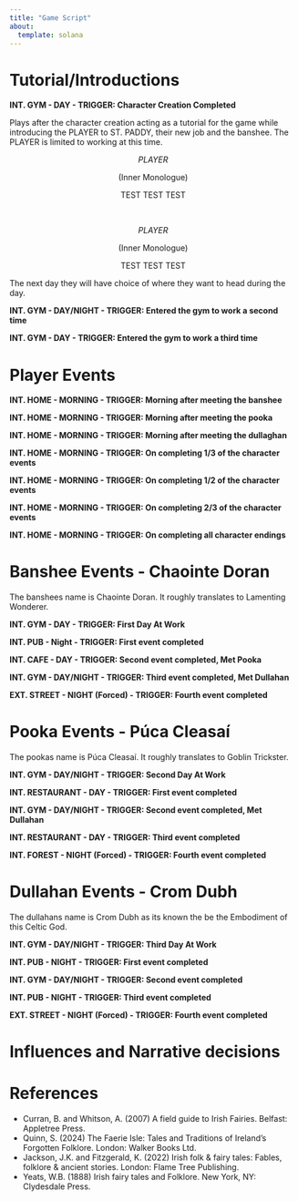 ```yaml
---
title: "Game Script"
about:
  template: solana
---
```


# Tutorial/Introductions

**INT. GYM - DAY - TRIGGER: Character Creation Completed**

Plays after the character creation acting as a tutorial for the game while introducing the PLAYER to ST. PADDY, their new job and the banshee. The PLAYER is limited to working at this time.

<center>
*PLAYER*

(Inner Monologue)

TEST TEST TEST

</br>

*PLAYER*

(Inner Monologue)

TEST TEST TEST
</center>

The next day they will have choice of where they want to head during the day.

**INT. GYM - DAY/NIGHT - TRIGGER: Entered the gym to work a second time**

**INT. GYM - DAY - TRIGGER: Entered the gym to work a third time**

# Player Events

**INT. HOME - MORNING - TRIGGER: Morning after meeting the banshee**

**INT. HOME - MORNING - TRIGGER: Morning after meeting the pooka**

**INT. HOME - MORNING - TRIGGER: Morning after meeting the dullaghan**

**INT. HOME - MORNING - TRIGGER: On completing 1/3 of the character events**

**INT. HOME - MORNING - TRIGGER: On completing 1/2 of the character events**

**INT. HOME - MORNING - TRIGGER: On completing 2/3 of the character events**

**INT. HOME - MORNING - TRIGGER: On completing all character endings**

# Banshee Events - Chaointe Doran

The banshees name is Chaointe Doran. It roughly translates to Lamenting Wonderer.

**INT. GYM - DAY - TRIGGER: First Day At Work**

**INT. PUB - Night - TRIGGER: First event completed**

**INT. CAFE - DAY - TRIGGER: Second event completed, Met Pooka**

**INT. GYM - DAY/NIGHT - TRIGGER: Third event completed, Met Dullahan**

**EXT. STREET - NIGHT (Forced) - TRIGGER: Fourth event completed**

# Pooka Events - Púca Cleasaí

The pookas name is Púca Cleasaí. It roughly translates to Goblin Trickster.

**INT. GYM - DAY/NIGHT - TRIGGER: Second Day At Work**

**INT. RESTAURANT - DAY - TRIGGER: First event completed**

**INT. GYM - DAY/NIGHT - TRIGGER: Second event completed, Met Dullahan**

**INT. RESTAURANT - DAY - TRIGGER: Third event completed**

**INT. FOREST - NIGHT (Forced) - TRIGGER: Fourth event completed**

# Dullahan Events - Crom Dubh

The dullahans name is Crom Dubh as its known the be the Embodiment of this Celtic God.

**INT. GYM - DAY/NIGHT - TRIGGER: Third Day At Work**

**INT. PUB - NIGHT - TRIGGER: First event completed**

**INT. GYM - DAY/NIGHT - TRIGGER: Second event completed**

**INT. PUB - NIGHT - TRIGGER: Third event completed**

**EXT. STREET - NIGHT (Forced) - TRIGGER: Fourth event completed**

# Influences and Narrative decisions

# References
- Curran, B. and Whitson, A. (2007) A field guide to Irish Fairies. Belfast: Appletree Press.
- Quinn, S. (2024) The Faerie Isle: Tales and Traditions of Ireland’s Forgotten Folklore. London: Walker Books Ltd.
- Jackson, J.K. and Fitzgerald, K. (2022) Irish folk & fairy tales: Fables, folklore & ancient stories. London: Flame Tree Publishing.
- Yeats, W.B. (1888) Irish fairy tales and Folklore. New York, NY: Clydesdale Press.

